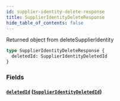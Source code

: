 ```yaml
---
id: supplier-identity-delete-response
title: SupplierIdentityDeleteResponse
hide_table_of_contents: false
---
```



Returned object from deleteSupplierIdentity

```graphql
type SupplierIdentityDeleteResponse {
  deletedId: SupplierIdentityDeletedId
}
```


### Fields

#### [`deletedId`](#) ([`SupplierIdentityDeletedId`](/supply/api/graphql-admin/reference/objects/supplier-identity-deleted-id))






